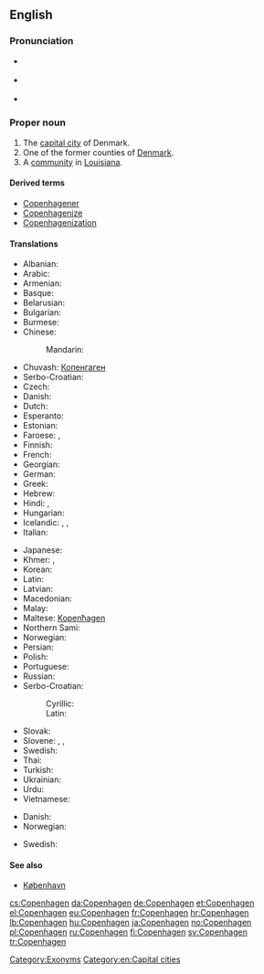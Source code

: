 ==English==
{{rfc-auto}}
{{wikipedia}}
{{wikipedia|Copenhagen County}}
{{wikipedia|Copenhagen, Louisiana}}

===Pronunciation===
* {{a|US}} {{IPA|/ˈkoʊpənˌheɪɡən/|/ˈkoʊpənˌhɑɡən/|lang=en}}
* {{a|RP}} {{IPA|/ˈkəʊpənˌheɪɡən/|/ˈkəʊpənˌhɑːɡən/|lang=en}}
* {{rhymes|eɪɡən}}

===Proper noun===
{{en-proper noun}}

# The [[capital city]] of Denmark.
# One of the former counties of [[Denmark]].
# A [[community]] in [[Louisiana]].

====Derived terms====
* [[Copenhagener]]
* [[Copenhagenize]]
* [[Copenhagenization]]

====Translations====
{{trans-top|capital of Denmark}}
* Albanian: {{t-|sq|Kopenhagen|xs=Albanian}}
* Arabic: {{t-|ar|كوبنهاجن|m|tr=kuubinhaagan}}
* Armenian: {{t-|hy|Կոպենհագեն|tr=Kopenhagen}}
* Basque: {{t+|eu|Kopenhage}}
* Belarusian: {{t-|be|Капэнгаген|m|tr=Kapenháhen}}
* Bulgarian: {{t-|bg|Копенхаген|m|tr=Kopenhágen}}
* Burmese: {{t-|my|ကိုပင်ဟေဂင်မြို့|sc=Mymr}}
* Chinese:
*: Mandarin: {{t|zh|哥本哈根|tr=Gēběnhāgēn|sc=Hani}}
* Chuvash: [[Копенгаген]]
* Serbo-Croatian: {{t|sh|Kopenhagen}}
* Czech: {{t+|cs|Kodaň|f}}
* Danish: {{t+|da|København}}
* Dutch: {{t+|nl|Kopenhagen}}
* Esperanto: {{t-|eo|Kopenhago}}
* Estonian: {{t+|et|Kopenhaagen}}
* Faroese: {{t-|fo|Keypmannahavn|f|xs=Faroese}}, {{t-|fo|Kjøpinhavn|f|xs=Faroese}}
* Finnish: {{t+|fi|Kööpenhamina}}
* French: {{t+|fr|Copenhague|f}}
* Georgian: {{t-|ka|კოპენჰაგენი|tr=kʼopʼenhageni|sc=Geor}}
* German: {{t+|de|Kopenhagen|n}}
* Greek: {{t+|el|Κοπεγχάγη|f|tr=Kopenchági}}
* Hebrew: {{t-|he|קופנהאגן}}
* Hindi: {{t-|hi|कोपेनहेगन|tr=kopenhegan|xs=Hindi}}, {{t-|hi|कोपनहेगन|tr=kopanhegan|xs=Hindi}}
* Hungarian: {{t+|hu|Koppenhága}}
* Icelandic: {{t-|is|Kaupmannahöfn|f}}, {{t-|is|Kaupinhafn}}, {{t|is|Köben|f}}
* Italian: {{t-|it|Copenaghen|f}}
{{trans-mid}}
* Japanese: {{t-|ja|コペンハーゲン|tr=Kopenhāgen|sc=Jpan}}
* Khmer: {{t-|km|ខូរ​ផេន​ហា​ហ្គេន|tr=kʰoopʰeenhaagein|sc=Khmr}}, {{t-|km|កូ​ប៉េន​ហាក|tr=koopeenhaak|sc=Khmr}}
* Korean: {{t+|ko|코펜하겐|tr=Kopenhagen|sc=Kore}}
* Latin: {{t-|la|Hafnia}}
* Latvian: {{t-|lv|Kopenhāgena|xs=Latvian}}
* Macedonian: {{t-|mk|Копенхаген|m|tr=Kopenhágen}}
* Malay: {{t-|ms|Kopenhagen}}
* Maltese: [[Kopenħagen]]
* Northern Sami: {{tø|se|Københápman}}
* Norwegian: {{t+|no|København}}
* Persian: {{t-|fa|کپنهاگ|tr=Kopenhâg|sc=fa-Arab}}
* Polish: {{t+|pl|Kopenhaga|f}}
* Portuguese: {{t-|pt|Copenhague}}
* Russian: {{t+|ru|Копенгаген|m|tr=Kopengágen}}
* Serbo-Croatian:
*: Cyrillic: {{t-|sh|Копенхаген|m}}
*: Latin: {{t-|sh|Kopenhagen|m}}
* Slovak: {{t-|sk|Kodaň|f}}
* Slovene: {{t-|sl|København|m}}, {{t-|sl|Kobenhaven|m}}, {{t-|sl|Kopenhagen|m}}
* Swedish: {{t+|sv|Köpenhamn|n}}
* Thai: {{t-|th|โคเปนเฮเกน|tr=koh-bpayn-hay-gayn|sc=Thai}}
* Turkish: {{t+|tr|Kopenhag}}
* Ukrainian: {{t-|uk|Копенгаген|m|tr=Kopenháhen|xs=Ukrainian}}
* Urdu: {{t-|ur|کوپن ہیگن|tr=kopen hegan|sc=ur-Arab}}
* Vietnamese: {{t-|vi|Copenhagen}}
{{trans-bottom}}

{{trans-top|former county in Denmark}}
* Danish: {{t-|da|Københavns Kommune}}
* Norwegian: {{t+|no|København}}
{{trans-mid}}
* Swedish: {{t+|sv|Köpenhamn|n}}
{{trans-bottom}}

====See also====
* [[København]]

[[Category:Exonyms]]
[[Category:en:Capital cities]]

[[cs:Copenhagen]]
[[da:Copenhagen]]
[[de:Copenhagen]]
[[et:Copenhagen]]
[[el:Copenhagen]]
[[eu:Copenhagen]]
[[fr:Copenhagen]]
[[hr:Copenhagen]]
[[lb:Copenhagen]]
[[hu:Copenhagen]]
[[ja:Copenhagen]]
[[no:Copenhagen]]
[[pl:Copenhagen]]
[[ru:Copenhagen]]
[[fi:Copenhagen]]
[[sv:Copenhagen]]
[[tr:Copenhagen]]